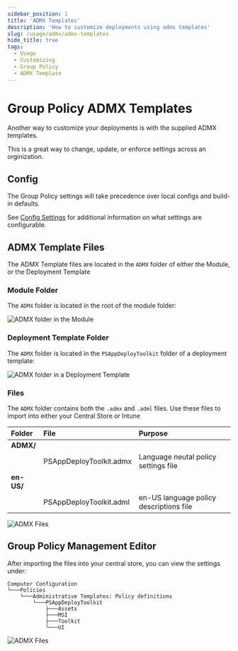 ```yaml
---
sidebar_position: 1
title: 'ADMX Templates'
description: 'How to customize deployments using admx templates'
slug: /usage/admx/admx-templates
hide_title: true
tags:
  - Usage
  - Customizing
  - Group Policy
  - ADMX Template
---
```


# Group Policy ADMX Templates

Another way to customize your deployments is with the supplied ADMX templates.

This is a great way to change, update, or enforce settings across an orginization.

## Config

The Group Policy settings will take precedence over local configs and build-in defaults.

See [Config Settings](../reference/config-settings.mdx) for additional information on what settings are configurable.

## ADMX Template Files

The ADMX Template files are located in the `ADMX` folder of either the Module, or the Deployment Template

### Module Folder

The `ADMX` folder is located in the root of the module folder:

![ADMX folder in the Module](../images/psadt-admx-files-module.png)

### Deployment Template Folder

The `ADMX` folder is located in the `PSAppDeployToolkit` folder of a deployment template:

![ADMX folder in a Deployment Template](../images/psadt-admx-files-deployment-template.png)

### Files

The `ADMX` folder contains both the `.admx` and `.adml` files. Use these files to import into either your Central Store or Intune

| Folder                  | File                    | Purpose                                 |
|:------------------------|:------------------------|:----------------------------------------|
| **ADMX/**               |                         |                                         |
|                         | PSAppDeployToolkit.admx | Language neutal policy settings file    |
| **en-US/**              |                         |                                         |
|                         | PSAppDeployToolkit.adml | en-US language policy descriptions file |

![ADMX Files](../images/psadt-admx-files.png)

## Group Policy Management Editor

After importing the files into your central store, you can view the settings under:
```
Computer Configuration
└───Policies
    └───Administrative Templates: Policy definitions
        └───PSAppDeployToolkit
            ├───Assets
            ├───MSI
            ├───Toolkit
            └───UI
```

![ADMX Files](../images/psadt-admx-gpme.png)